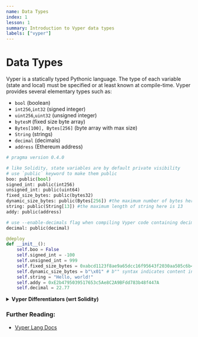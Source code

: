 ```yaml
---
name: Data Types
index: 1
lesson: 1
summary: Introduction to Vyper data types
labels: ["vyper"]
---
```


# Data Types

Vyper is a statically typed Pythonic language. The type of each variable (state and local) must be specified or at least known at compile-time. Vyper provides several elementary types such as:

- `bool` (boolean)
- `int256`,`int32` (signed integer)
- `uint256`,`uint32` (unsigned integer)
- `bytesM` (fixed size byte array)
- `Bytes[100], Bytes[256]` (byte array with max size)
- `String` (strings)
- `decimal` (decimals)
- `address` (Ethereum address)

```python
# pragma version 0.4.0

# like Solidity, state variables are by default private visibility
# use `public` keyword to make them public
boo: public(bool)
signed_int: public(int256)
unsigned_int: public(uint64)
fixed_size_bytes: public(bytes32)
dynamic_size_bytes: public(Bytes[256]) #the maximum number of bytes here is 256
string: public(String[13]) #the maximum length of string here is 13
addy: public(address)

# use --enable-decimals flag when compiling Vyper code containing decimal type
decimal: public(decimal)

@deploy
def __init__():
    self.boo = False
    self.signed_int = -100
    self.unsigned_int = 999
    self.fixed_size_bytes = 0xabcd1123f8ae9a65dcc16f95643f2030aa505c6b465c8206e26ae84b525cdacb
    self.dynamic_size_bytes = b"\x01" # b"" syntax indicates content inside quotes is a byte array
    self.string = "Hello, world!"
    self.addy = 0xE2b4795039517653c5Ae8C2A9BFdd783b48f447A
    self.decimal = 22.77
```

<details>
  <summary>
    <strong>Vyper Differentiators (wrt Solidity)</strong>
  </summary>
  <ul>
    <li>
      Requires explicit specification of bit width for integer and byte types
      (i.e. `uint256`, `int32`, `bytes32`).
    </li>
    <li>
      Requires explicit specification for dynamic arrays and strings (i.e.
      String[13]).
    </li>
    <li>Floating point numbers (decimal) are supported.</li>
    <li>
      Use `--enable-decimals` flag when compiling Vyper code containing decimal
      type.
    </li>
  </ul>
</details>

### Further Reading:

- [Vyper Lang Docs](https://docs.vyperlang.org/en/latest/types.html#)
